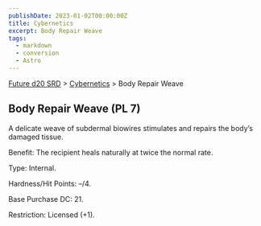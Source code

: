 ```yaml
---
publishDate: 2023-01-02T00:00:00Z
title: Cybernetics
excerpt: Body Repair Weave
tags:
  - markdown
  - conversion
  - Astro
---
```






[Future d20 SRD](/#futureD20) > [Cybernetics](future-d20-srd-cybernetics-index) > Body Repair Weave




## Body Repair Weave (PL 7)


A delicate weave of subdermal biowires stimulates and repairs the body’s damaged tissue.


Benefit: The recipient heals naturally at twice the normal rate.


Type: Internal.


Hardness/Hit Points: –/4.


Base Purchase DC: 21.


Restriction: Licensed (+1).



